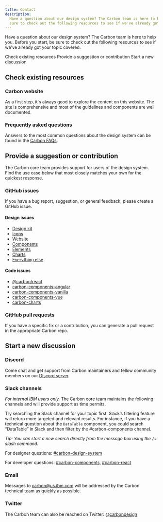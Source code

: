 ```yaml
---
title: Contact
description:
  Have a question about our design system? The Carbon team is here to help you. Before you start, be
  sure to check out the following resources to see if we've already got your topic covered.
---
```


<PageDescription>

Have a question about our design system? The Carbon team is here to help you. Before you start, be
sure to check out the following resources to see if we've already got your topic covered.

</PageDescription>

<AnchorLinks>

<AnchorLink>Check existing resources</AnchorLink>
<AnchorLink>Provide a suggestion or contribution</AnchorLink>
<AnchorLink>Start a new discussion</AnchorLink>

</AnchorLinks>

## Check existing resources

### Carbon website

As a first step, it's always good to explore the content on this website. The site is comprehensive
and most of the guidelines and components are well documented.

### Frequently asked questions

Answers to the most common questions about the design system can be found in the [Carbon FAQs](faq).

## Provide a suggestion or contribution

The Carbon core team provides support for users of the design system. Find the use case below that
most closely matches your own for the quickest response.

### GitHub issues

If you have a bug report, suggestion, or general feedback, please create a GitHub issue.

#### Design issues

- [Design kit](https://github.com/carbon-design-system/carbon-design-kit/issues/new)
- [Icons](https://github.com/carbon-design-system/carbon-icons/issues/new)
- [Website](https://github.com/carbon-design-system/carbon-website/issues/new/choose)
- [Components](https://github.com/carbon-design-system/carbon/issues/new/choose)
- [Elements](https://github.com/carbon-design-system/carbon/issues/new/choose)
- [Charts](https://github.com/carbon-design-system/carbon-charts/issues/new)
- [Everything else](https://github.com/carbon-design-system/issue-tracking/issues/new)

#### Code issues

- [@carbon/react](https://github.com/carbon-design-system/carbon/issues/new/choose)
- [carbon-components-angular](https://github.com/IBM/carbon-components-angular/issues/new)
- [carbon-components-vanilla](https://github.com/carbon-design-system/carbon/issues/new/choose)
- [carbon-components-vue](https://github.com/carbon-design-system/carbon-components-vue/issues/new)
- [carbon-charts](https://github.com/carbon-design-system/carbon-charts/issues/new)

### GitHub pull requests

If you have a specific fix or a contribution, you can generate a pull request in the appropriate
Carbon repo.

## Start a new discussion

### Discord

Come chat and get support from Carbon maintainers and fellow community members on our
[Discord server](https://discord.gg/SYjvP8epkM).

### Slack channels

_For internal IBM users only._ The Carbon core team maintains the following channels and will
provide support as time permits.

Try searching the Slack channel for your topic first. Slack’s filtering feature will return more
targeted and relevant results. For instance, if you have a technical question about the `DataTable`
component, you could search “DataTable” in Slack and then filter by the #carbon-components channel.

_Tip: You can start a new search directly from the message box using the `/s` slash command._

For designer questions: [#carbon-design-system](https://ibm-studios.slack.com/messages/C0M053VPT/)

For developer questions: [#carbon-components](https://ibm-studios.slack.com/messages/C046Y0YUD/),
[#carbon-react](https://ibm-studios.slack.com/messages/C2K6RFJ1G/)

### Email

Messages to carbon@us.ibm.com will be addressed by the Carbon technical team as quickly as possible.

### Twitter

The Carbon team can also be reached on Twitter:
@[carbondesign](https://twitter.com/_carbondesign?lang=en)
